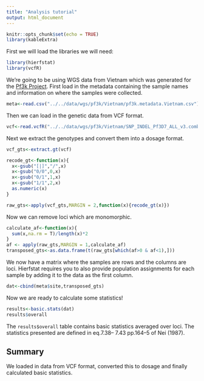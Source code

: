 ```yaml
---
title: "Analysis tutorial"
output: html_document
---
```


```r
knitr::opts_chunk$set(echo = TRUE)
library(kableExtra)
```

First we will load the libraries we will need:

```r
library(hierfstat)
library(vcfR)
```

We're going to be using WGS data from Vietnam which was generated for the 
[Pf3k Project](https://www.malariagen.net/parasite/pf3k). First load in the metadata containing 
the sample names and information on where the samples were collected.

```r
meta<-read.csv("../../data/wgs/pf3k/Vietnam/pf3k.metadata.Vietnam.csv")
```

Then we can load in the genetic data from VCF format.

```r
vcf<-read.vcfR("../../data/wgs/pf3k/Vietnam/SNP_INDEL_Pf3D7_ALL_v3.combined.filtered.vqslod6.biallelic_snp.Vietnam.vcf.gz")
```

Next we extract the genotypes and convert them into a dosage format.

```r
vcf_gts<-extract.gt(vcf)

recode_gt<-function(x){
  x<-gsub("[|]","/",x)
  x<-gsub("0/0",0,x)
  x<-gsub("0/1",1,x)
  x<-gsub("1/1",2,x)
  as.numeric(x)
}

raw_gts<-apply(vcf_gts,MARGIN = 2,function(x){recode_gt(x)})

```


Now we can remove loci which are monomorphic.
```r
calculate_af<-function(x){
  sum(x,na.rm = T)/length(x)*2
}
af <- apply(raw_gts,MARGIN = 1,calculate_af)
transposed_gts<-as.data.frame(t(raw_gts[which(af>0 & af<1),]))

```

We now have a matrix where the samples are rows and the columns are loci. Hierfstat requires you to also
provide population assignments for each sample by adding it to the data as the first column.

```r
dat<-cbind(meta$site,transposed_gts)

```

Now we are ready to calculate some statistics!

```r
results<-basic.stats(dat)
results$overall
```

The `results$overall` table contains basic statistics averaged over loci. The 
statistics presented are defined in eq.7.38– 7.43 pp.164–5 of Nei (1987).


## Summary

We loaded in data from VCF format, converted this to dosage and finally calculated basic statistics.